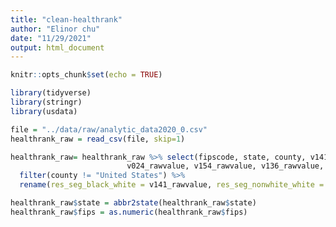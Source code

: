 ```yaml
---
title: "clean-healthrank"
author: "Elinor chu"
date: "11/29/2021"
output: html_document
---
```


```r
knitr::opts_chunk$set(echo = TRUE)
```

```r
library(tidyverse) 
library(stringr)
library(usdata)
```

```r
file = "../data/raw/analytic_data2020_0.csv"
healthrank_raw = read_csv(file, skip=1)
```

```r
healthrank_raw= healthrank_raw %>% select(fipscode, state, county, v141_rawvalue, v142_rawvalue, 
                          v024_rawvalue, v154_rawvalue, v136_rawvalue, v002_rawvalue) %>% 
  filter(county != "United States") %>%
  rename(res_seg_black_white = v141_rawvalue, res_seg_nonwhite_white = v142_rawvalue, pct_child_in_pov = v024_rawvalue, sev_hou_cost_burden = v154_rawvalue, sev_hou_prob = v136_rawvalue, poor_fair_health = v002_rawvalue , fips =fipscode)

healthrank_raw$state = abbr2state(healthrank_raw$state)
healthrank_raw$fips = as.numeric(healthrank_raw$fips)

```

